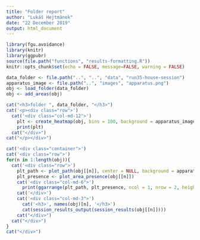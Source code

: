 ```yaml
---
title: "Folder report"
author: "Lukáš Hejtmánek"
date: "22 December 2019"
output: html_document
---
```


```r
library(fgu.avoidance)
library(knitr)
library(ggpubr)
source(file.path("functions", "results-formatting.R"))
knitr::opts_chunk$set(echo = FALSE, message=FALSE, warning = FALSE)
```

```r
data_folder <- file.path("..", "..", "data", "run35-house-session")
apparatus_image <- file.path("..", "images", "apparatus.png")
obj <- load_folder(data_folder)
obj <- add_areas(obj)
```

```r
cat("<h3>folder ", data_folder, "</h3>")
cat('<p><div class="row">')
  cat('<div class="col-md-12">')
    plt <- create_heatmap(obj, bins = 100, background = apparatus_image)
    print(plt)
  cat("</div>")
cat("</p></div>")
```

```r
cat('<div class="container">')
cat('<div class="row">')
for(n in 1:length(obj)){
  cat('<div class="row">')
    plt_path <- plot_path(obj[[n]], center = NULL, background = apparatus_image)
    plt_presence <- plot_area_presence(obj[[n]])
    cat('<div class="col-md-6">')
      print(ggarrange(plt_path, plt_presence, ncol = 1, nrow = 2, heights = c(3,1)))
    cat('</div>')
    cat('<div class="col-md-3">')
      cat('<h3>', names(obj)[n], '</h3>')
      cat(session_results_output(session_results(obj[[n]])))
    cat("</div>")
  cat("</div>")
} 
cat("</div>")
```